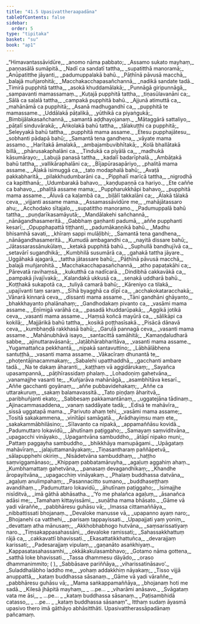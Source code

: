 ```yaml
---
title: "41.5 Upasivattheraapadāna"
tableOfContents: false
sidebar:
  order: 5
type: "tipitaka"
basket: "su"
book: "ap1"
---
```



<DynamicBreadcrumb />

<Division number="100" book="ap1" bookNo="20" page="405">

<Paragraph number="4954" type="verses" book="ap1">
_“Himavantassāvidūre,_  
_anomo nāma pabbato;_  
_Assamo sukato mayhaṃ,_  
_paṇṇasālā sumāpitā._  

</Paragraph>

</Division>
<Division number="101" book="ap1" bookNo="20" page="405">

<Paragraph number="4955" type="verses" book="ap1">
_Nadī ca sandatī tattha,_  
_supatitthā manoramā;_  
_Anūpatitthe jāyanti,_  
_padumuppalakā bahū._  

</Paragraph>

</Division>
<Division number="102" book="ap1" bookNo="20" page="405">

<Paragraph number="4956" type="verses" book="ap1">
_Pāṭhīnā pāvusā macchā,_  
_balajā muñjarohitā;_  
_Macchakacchapasañchannā,_  
_nadikā sandate tadā._  

</Paragraph>

</Division>
<Division number="103" book="ap1" bookNo="20" page="405">

<Paragraph number="4957" type="verses" book="ap1">
_Timirā pupphitā tattha,_  
_asokā khuddamālakā;_  
_Punnāgā giripunnāgā,_  
_sampavanti mamassamaṃ._  

</Paragraph>

</Division>
<Division number="104" book="ap1" bookNo="20" page="405">

<Paragraph number="4958" type="verses" book="ap1">
_Kuṭajā pupphitā tattha,_  
_tiṇasūlavanāni ca;_  
_Sālā ca saḷalā tattha,_  
_campakā pupphitā bahū._  

</Paragraph>

</Division>
<Division number="105" book="ap1" bookNo="20" page="405">

<Paragraph number="4959" type="verses" book="ap1">
_Ajjunā atimuttā ca,_  
_mahānāmā ca pupphitā;_  
_Asanā madhugandhī ca,_  
_pupphitā te mamassame._  

</Paragraph>

</Division>
<Division number="106" book="ap1" bookNo="20" page="405">

<Paragraph number="4960" type="verses" book="ap1">
_Uddālakā pāṭalikā,_  
_yūthikā ca piyaṅgukā;_  
_Bimbijālakasañchannā,_  
_samantā aḍḍhayojanaṃ._  

</Paragraph>

</Division>
<Division number="107" book="ap1" bookNo="20" page="405">

<Paragraph number="4961" type="verses" book="ap1">
_Mātaggārā sattaliyo,_  
_pāṭalī sinduvārakā;_  
_Aṅkolakā bahū tattha,_  
_tālakuṭṭhi ca pupphitā;_  
_Seleyyakā bahū tattha,_  
_pupphitā mama assame._  

</Paragraph>

</Division>
<Division number="108" book="ap1" bookNo="20" page="406">

<Paragraph number="4962" type="verses" book="ap1">
_Etesu pupphajātesu,_  
_sobhanti pādapā bahū;_  
_Samantā tena gandhena,_  
_vāyate mama assamo._  

</Paragraph>

</Division>
<Division number="109" book="ap1" bookNo="20" page="406">

<Paragraph number="4963" type="verses" book="ap1">
_Harītakā āmalakā,_  
_ambajambuvibhītakā;_  
_Kolā bhallātakā billā,_  
_phārusakaphalāni ca._  

</Paragraph>

</Division>
<Division number="110" book="ap1" bookNo="20" page="406">

<Paragraph number="4964" type="verses" book="ap1">
_Tindukā ca piyālā ca,_  
_madhukā kāsumārayo;_  
_Labujā panasā tattha,_  
_kadalī badarīphalā._  

</Paragraph>

</Division>
<Division number="111" book="ap1" bookNo="20" page="406">

<Paragraph number="4965" type="verses" book="ap1">
_Ambāṭakā bahū tattha,_  
_vallikāraphalāni ca;_  
_Bījapūrasapāriyo,_  
_phalitā mama assame._  

</Paragraph>

</Division>
<Division number="112" book="ap1" bookNo="20" page="406">

<Paragraph number="4966" type="verses" book="ap1">
_Āḷakā isimuggā ca,_  
_tato modaphalā bahū;_  
_Avaṭā pakkabharitā,_  
_pilakkhudumbarāni ca._  

</Paragraph>

</Division>
<Division number="113" book="ap1" bookNo="20" page="406">

<Paragraph number="4967" type="verses" book="ap1">
_Pipphalī marīcā tattha,_  
_nigrodhā ca kapitthanā;_  
_Udumbarakā bahavo,_  
_kaṇḍupaṇṇā ca hariyo._  

</Paragraph>

</Division>
<Division number="114" book="ap1" bookNo="20" page="406">

<Paragraph number="4968" type="verses" book="ap1">
_Ete caññe ca bahavo,_  
_phalitā assame mama;_  
_Puppharukkhāpi bahavo,_  
_pupphitā mama assame._  

</Paragraph>

</Division>
<Division number="115" book="ap1" bookNo="20" page="406">

<Paragraph number="4969" type="verses" book="ap1">
_Āluvā ca kaḷambā ca,_  
_biḷālī takkalāni ca;_  
_Ālakā tālakā ceva,_  
_vijjanti assame mama._  

</Paragraph>

</Division>
<Division number="116" book="ap1" bookNo="20" page="406">

<Paragraph number="4970" type="verses" book="ap1">
_Assamassāvidūre me,_  
_mahājātassaro ahu;_  
_Acchodako sītajalo,_  
_supatittho manoramo._  

</Paragraph>

</Division>
<Division number="117" book="ap1" bookNo="20" page="406">

<Paragraph number="4971" type="verses" book="ap1">
_Padumuppalā bahū tattha,_  
_puṇḍarīkasamāyutā;_  
_Mandālakehi sañchannā,_  
_nānāgandhasameritā._  

</Paragraph>

</Division>
<Division number="118" book="ap1" bookNo="20" page="406">

<Paragraph number="4972" type="verses" book="ap1">
_Gabbhaṃ gaṇhanti padumā,_  
_aññe pupphanti kesarī;_  
_Opupphapattā tiṭṭhanti,_  
_padumākaṇṇikā bahū._  

</Paragraph>

</Division>
<Division number="119" book="ap1" bookNo="20" page="406">

<Paragraph number="4973" type="verses" book="ap1">
_Madhu bhisamhā savati,_  
_khīraṃ sappi mulāḷibhi;_  
_Samantā tena gandhena,_  
_nānāgandhasameritā._  

</Paragraph>

</Division>
<Division number="120" book="ap1" bookNo="20" page="407">

<Paragraph number="4974" type="verses" book="ap1">
_Kumudā ambagandhi ca,_  
_nayitā dissare bahū;_  
_Jātassarassānukūlaṃ,_  
_ketakā pupphitā bahū._  

</Paragraph>

</Division>
<Division number="121" book="ap1" bookNo="20" page="407">

<Paragraph number="4975" type="verses" book="ap1">
_Suphullā bandhujīvā ca,_  
_setavārī sugandhikā;_  
_Kumbhilā susumārā ca,_  
_gahakā tattha jāyare._  

</Paragraph>

</Division>
<Division number="122" book="ap1" bookNo="20" page="407">

<Paragraph number="4976" type="verses" book="ap1">
_Uggāhakā ajagarā,_  
_tattha jātassare bahū;_  
_Pāṭhīnā pāvusā macchā,_  
_balajā muñjarohitā._  

</Paragraph>

</Division>
<Division number="123" book="ap1" bookNo="20" page="407">

<Paragraph number="4977" type="verses" book="ap1">
_Macchakacchapasañchannā,_  
_atho papaṭakāhi ca;_  
_Pārevatā ravihaṃsā,_  
_kukutthā ca nadīcarā._  

</Paragraph>

</Division>
<Division number="124" book="ap1" bookNo="20" page="407">

<Paragraph number="4978" type="verses" book="ap1">
_Dindibhā cakkavākā ca,_  
_pampakā jīvajīvakā;_  
_Kalandakā ukkusā ca,_  
_senakā uddharā bahū._  

</Paragraph>

</Division>
<Division number="125" book="ap1" bookNo="20" page="407">

<Paragraph number="4979" type="verses" book="ap1">
_Koṭṭhakā sukapotā ca,_  
_tuliyā camarā bahū;_  
_Kāreniyo ca tilakā,_  
_upajīvanti taṃ saraṃ._  

</Paragraph>

</Division>
<Division number="126" book="ap1" bookNo="20" page="407">

<Paragraph number="4980" type="verses" book="ap1">
_Sīhā byagghā ca dīpī ca,_  
_acchakokataracchakā;_  
_Vānarā kinnarā ceva,_  
_dissanti mama assame._  

</Paragraph>

</Division>
<Division number="127" book="ap1" bookNo="20" page="407">

<Paragraph number="4981" type="verses" book="ap1">
_Tāni gandhāni ghāyanto,_  
_bhakkhayanto phalānahaṃ;_  
_Gandhodakaṃ pivanto ca,_  
_vasāmi mama assame._  

</Paragraph>

</Division>
<Division number="128" book="ap1" bookNo="20" page="407">

<Paragraph number="4982" type="verses" book="ap1">
_Eṇīmigā varāhā ca,_  
_pasadā khuddarūpakā;_  
_Aggikā jotikā ceva,_  
_vasanti mama assame._  

</Paragraph>

</Division>
<Division number="129" book="ap1" bookNo="20" page="407">

<Paragraph number="4983" type="verses" book="ap1">
_Haṃsā koñcā mayūrā ca,_  
_sālikāpi ca kokilā;_  
_Majjārikā bahū tattha,_  
_kosikā poṭṭhasīsakā._  

</Paragraph>

</Division>
<Division number="130" book="ap1" bookNo="20" page="407">

<Paragraph number="4984" type="verses" book="ap1">
_Pisācā dānavā ceva,_  
_kumbhaṇḍā rakkhasā bahū;_  
_Garuḷā pannagā ceva,_  
_vasanti mama assame._  

</Paragraph>

</Division>
<Division number="131" book="ap1" bookNo="20" page="407">

<Paragraph number="4985" type="verses" book="ap1">
_Mahānubhāvā isayo,_  
_santacittā samāhitā;_  
_Kamaṇḍaludharā sabbe,_  
_ajinuttaravāsanā;_  
_Jaṭābhārabharitāva,_  
_vasanti mama assame._  

</Paragraph>

</Division>
<Division number="132" book="ap1" bookNo="20" page="408">

<Paragraph number="4986" type="verses" book="ap1">
_Yugamattañca pekkhantā,_  
_nipakā santavuttino;_  
_Lābhālābhena santuṭṭhā,_  
_vasanti mama assame._  

</Paragraph>

</Division>
<Division number="133" book="ap1" bookNo="20" page="408">

<Paragraph number="4987" type="verses" book="ap1">
_Vākacīraṃ dhunantā te,_  
_phoṭentājinacammakaṃ;_  
_Sabalehi upatthaddhā,_  
_gacchanti ambare tadā._  

</Paragraph>

</Division>
<Division number="134" book="ap1" bookNo="20" page="408">

<Paragraph number="4988" type="verses" book="ap1">
_Na te dakaṃ āharanti,_  
_kaṭṭhaṃ vā aggidārukaṃ;_  
_Sayañca upasampannā,_  
_pāṭihīrassidaṃ phalaṃ._  

</Paragraph>

</Division>
<Division number="135" book="ap1" bookNo="20" page="408">

<Paragraph number="4989" type="verses" book="ap1">
_Lohadoṇiṃ gahetvāna,_  
_vanamajjhe vasanti te;_  
_Kuñjarāva mahānāgā,_  
_asambhītāva kesarī._  

</Paragraph>

</Division>
<Division number="136" book="ap1" bookNo="20" page="408">

<Paragraph number="4990" type="verses" book="ap1">
_Aññe gacchanti goyānaṃ,_  
_aññe pubbavidehakaṃ;_  
_Aññe ca uttarakuruṃ,_  
_sakaṃ balamavassitā._  

</Paragraph>

</Division>
<Division number="137" book="ap1" bookNo="20" page="408">

<Paragraph number="4991" type="verses" book="ap1">
_Tato piṇḍaṃ āharitvā,_  
_paribhuñjanti ekato;_  
_Sabbesaṃ pakkamantānaṃ,_  
_uggatejāna tādinaṃ._  

</Paragraph>

</Division>
<Division number="138" book="ap1" bookNo="20" page="408">

<Paragraph number="4992" type="verses" book="ap1">
_Ajinacammasaddena,_  
_vanaṃ saddāyate tadā;_  
_Edisā te mahāvīra,_  
_sissā uggatapā mama._  

</Paragraph>

</Division>
<Division number="139" book="ap1" bookNo="20" page="408">

<Paragraph number="4993" type="verses" book="ap1">
_Parivuto ahaṃ tehi,_  
_vasāmi mama assame;_  
_Tositā sakakammena,_  
_vinītāpi samāgatā._  

</Paragraph>

</Division>
<Division number="140" book="ap1" bookNo="20" page="408">

<Paragraph number="4994" type="verses" book="ap1">
_Ārādhayiṃsu maṃ ete,_  
_sakakammābhilāsino;_  
_Sīlavanto ca nipakā,_  
_appamaññāsu kovidā._  

</Paragraph>

</Division>
<Division number="141" book="ap1" bookNo="20" page="408">

<Paragraph number="4995" type="verses" book="ap1">
_Padumuttaro lokavidū,_  
_āhutīnaṃ paṭiggaho;_  
_Samayaṃ saṃviditvāna,_  
_upagacchi vināyako._  

</Paragraph>

</Division>
<Division number="142" book="ap1" bookNo="20" page="408">

<Paragraph number="4996" type="verses" book="ap1">
_Upagantvāna sambuddho,_  
_ātāpī nipako muni;_  
_Pattaṃ paggayha sambuddho,_  
_bhikkhāya mamupāgami._  

</Paragraph>

</Division>
<Division number="143" book="ap1" bookNo="20" page="408">

<Paragraph number="4997" type="verses" book="ap1">
_Upāgataṃ mahāvīraṃ,_  
_jalajuttamanāyakaṃ;_  
_Tiṇasantharaṃ paññāpetvā,_  
_sālapupphehi okiriṃ._  

</Paragraph>

</Division>
<Division number="144" book="ap1" bookNo="20" page="409">

<Paragraph number="4998" type="verses" book="ap1">
_Nisādetvāna sambuddhaṃ,_  
_haṭṭho saṃviggamānaso;_  
_Khippaṃ pabbatamāruyha,_  
_agaḷuṃ aggahiṃ ahaṃ._  

</Paragraph>

</Division>
<Division number="145" book="ap1" bookNo="20" page="409">

<Paragraph number="4999" type="verses" book="ap1">
_Kumbhamattaṃ gahetvāna,_  
_panasaṃ devagandhikaṃ;_  
_Khandhe āropayitvāna,_  
_upagacchiṃ vināyakaṃ._  

</Paragraph>

</Division>
<Division number="146" book="ap1" bookNo="20" page="409">

<Paragraph number="5000" type="verses" book="ap1">
_Phalaṃ buddhassa datvāna,_  
_agaḷuṃ anulimpahaṃ;_  
_Pasannacitto sumano,_  
_buddhaseṭṭhaṃ avandihaṃ._  

</Paragraph>

</Division>
<Division number="147" book="ap1" bookNo="20" page="409">

<Paragraph number="5001" type="verses" book="ap1">
_Padumuttaro lokavidū,_  
_āhutīnaṃ paṭiggaho;_  
_Isimajjhe nisīditvā,_  
_imā gāthā abhāsatha._  

</Paragraph>

</Division>
<Division number="148" book="ap1" bookNo="20" page="409">

<Paragraph number="5002" type="verses" book="ap1">
_‘Yo me phalañca agaḷuṃ,_  
_āsanañca adāsi me;_  
_Tamahaṃ kittayissāmi,_  
_suṇātha mama bhāsato._  

</Paragraph>

</Division>
<Division number="149" book="ap1" bookNo="20" page="409">

<Paragraph number="5003" type="verses" book="ap1">
_Gāme vā yadi vāraññe,_  
_pabbhāresu guhāsu vā;_  
_Imassa cittamaññāya,_  
_nibbattissati bhojanaṃ._  

</Paragraph>

</Division>
<Division number="150" book="ap1" bookNo="20" page="409">

<Paragraph number="5004" type="verses" book="ap1">
_Devaloke manusse vā,_  
_upapanno ayaṃ naro;_  
_Bhojanehi ca vatthehi,_  
_parisaṃ tappayissati._  

</Paragraph>

</Division>
<Division number="151" book="ap1" bookNo="20" page="409">

<Paragraph number="5005" type="verses" book="ap1">
_Upapajjati yaṃ yoniṃ,_  
_devattaṃ atha mānusaṃ;_  
_Akkhobhabhogo hutvāna,_  
_saṃsarissatiyaṃ naro._  

</Paragraph>

</Division>
<Division number="152" book="ap1" bookNo="20" page="409">

<Paragraph number="5006" type="verses" book="ap1">
_Tiṃsakappasahassāni,_  
_devaloke ramissati;_  
_Sahassakkhattuṃ rājā ca,_  
_cakkavattī bhavissati._  

</Paragraph>

</Division>
<Division number="153" book="ap1" bookNo="20" page="409">

<Paragraph number="5007" type="verses" book="ap1">
_Ekasattatikkhattuñca,_  
_devarajjaṃ karissati;_  
_Padesarajjaṃ vipulaṃ,_  
_gaṇanāto asaṅkhiyaṃ._  

</Paragraph>

</Division>
<Division number="154" book="ap1" bookNo="20" page="409">

<Paragraph number="5008" type="verses" book="ap1">
_Kappasatasahassamhi,_  
_okkākakulasambhavo;_  
_Gotamo nāma gottena,_  
_satthā loke bhavissati._  

</Paragraph>

</Division>
<Division number="155" book="ap1" bookNo="20" page="409">

<Paragraph number="5009" type="verses" book="ap1">
_Tassa dhammesu dāyādo,_  
_oraso dhammanimmito; ( )_  
_Sabbāsave pariññāya,_  
_viharissatināsavo’._  

</Paragraph>

</Division>
<Division number="156" book="ap1" bookNo="20" page="409">

<Paragraph number="5010" type="verses" book="ap1">
_Suladdhalābho laddho me,_  
_yohaṃ addakkhiṃ nāyakaṃ;_  
_Tisso vijjā anuppattā,_  
_kataṃ buddhassa sāsanaṃ._  

</Paragraph>

</Division>
<Division number="157" book="ap1" bookNo="20" page="410">

<Paragraph number="5011" type="verses" book="ap1">
_Gāme vā yadi vāraññe,_  
_pabbhāresu guhāsu vā;_  
_Mama saṅkappamaññāya,_  
_bhojanaṃ hoti me sadā._  

</Paragraph>

</Division>
<Division number="158" book="ap1" bookNo="20" page="410">

<Paragraph number="5012" type="verses" book="ap1">
_Kilesā jhāpitā mayhaṃ,_  
_ …pe… _  
_viharāmi anāsavo._  

</Paragraph>

</Division>
<Division number="159" book="ap1" bookNo="20" page="410">

<Paragraph number="5013" type="verses" book="ap1">
_Svāgataṃ vata me āsi,_  
_ …pe… _  
_kataṃ buddhassa sāsanaṃ._  

</Paragraph>

</Division>
<Division number="160" book="ap1" bookNo="20" page="410">

<Paragraph number="5014" type="verses" book="ap1">
_Paṭisambhidā catasso,_  
_ …pe… _  
_kataṃ buddhassa sāsanaṃ”._  

</Paragraph>

<Paragraph number="5015" book="ap1">
Itthaṃ sudaṃ āyasmā upasivo thero imā gāthāyo abhāsitthāti.

</Paragraph>
</Division>

<Paragraph number="5016" type="center" book="ap1">
Upasivattherassāpadānaṃ pañcamaṃ.
</Paragraph>